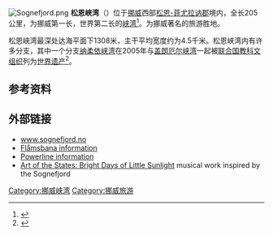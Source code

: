 [[Image:Sognefjord.png|thumb]]
'''松恩峡湾'''（{{lang-no|Sognefjorden}}）位于[[挪威|挪威]]西部[[松恩-菲尤拉讷郡|松恩-菲尤拉讷郡]]境内，全长205公里，为挪威第一长，世界第二长的[[峡湾|峡湾]]<ref>{{Cite web |url=http://www.visitscandinavia.org/zh-CN/China/2/4/1/ |title=北欧旅游局上的中文介绍 |accessdate=2011-05-27 |archive-date=2011-03-13 |archive-url=https://web.archive.org/web/20110313080611/http://www.visitscandinavia.org/zh-CN/China/2/4/1/ |dead-url=yes }}</ref>。为挪威著名的旅游胜地。

松恩峡湾最深处达海平面下1308米，主干平均宽度约为4.5千米。松恩峡湾内有许多分支，其中一个分支[[纳柔依峡湾|纳柔依峡湾]]在2005年与[[盖朗厄尔峡湾|盖朗厄尔峡湾]]一起被[[联合国教科文组织|联合国教科文组织]]列为[[世界遗产|世界遗产]]<ref>{{Cite web |url=http://www.visitnorway.com/cn/Articles/Norway/Fjord-Norway/Sognefjord/Attractions-in-the-Sognefjord-area/ |title=挪威旅游官方网站 |access-date=2011-05-27 |archive-date=2011-07-01 |archive-url=https://web.archive.org/web/20110701210704/http://www.visitnorway.com/cn/Articles/Norway/Fjord-Norway/Sognefjord/Attractions-in-the-Sognefjord-area/ |dead-url=no }}</ref>。


==参考资料==
{{reflist}}

==外部链接==
{{Commons cat|Sognefjorden}}
* [http://www.sognefjord.no/ www.sognefjord.no] {{Wayback|url=http://www.sognefjord.no/ |date=20201120003350 }}
* [https://www.webcitation.org/5zGHtdsJD?url=http://www.flaamsbana.no/eng/Index.html Flåmsbana information]
* [https://web.archive.org/web/20120717044218/http://www.statnett.no/default.aspx?ChannelID=1307 Powerline information]
* [https://web.archive.org/web/20110622105944/http://artofthestates.org/cgi-bin/piece.pl?pid=392 Art of the States: Bright Days of Little Sunlight] musical work inspired by the Sognefjord

{{coord|61|06|N|5|10|E|region:NO_type:waterbody|display=title}}

[[Category:挪威峡湾|Category:挪威峡湾]]
[[Category:挪威旅游|Category:挪威旅游]]